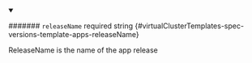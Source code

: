 
<details className="config-field" data-expandable="false" open>
<summary>

####### `releaseName` <span className="config-field-required" data-required="false">required</span> <span className="config-field-type">string</span> <span className="config-field-default"></span> <span className="config-field-enum"></span> {#virtualClusterTemplates-spec-versions-template-apps-releaseName}

ReleaseName is the name of the app release

</summary>



</details>
